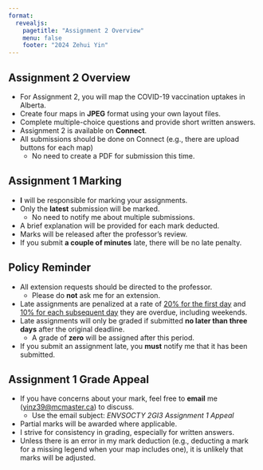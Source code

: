 ```yaml
---
format: 
  revealjs:
    pagetitle: "Assignment 2 Overview"
    menu: false
    footer: "2024 Zehui Yin"
---
```


## Assignment 2 Overview

- For Assignment 2, you will map the COVID-19 vaccination uptakes in Alberta.
- Create four maps in __JPEG__ format using your own layout files.
- Complete multiple-choice questions and provide short written answers.
- Assignment 2 is available on __Connect__.
- All submissions should be done on Connect (e.g., there are upload buttons for each map)
  - No need to create a PDF for submission this time.

## Assignment 1 Marking

- __I__ will be responsible for marking your assignments.
- Only the __latest__ submission will be marked.
  - No need to notify me about multiple submissions.
- A brief explanation will be provided for each mark deducted.
- Marks will be released after the professor’s review.
- If you submit __a couple of minutes__ late, there will be no late penalty.

## Policy Reminder

- All extension requests should be directed to the professor.
  - Please do __not__ ask me for an extension.
- Late assignments are penalized at a rate of <u>20% for the first day</u> and <u>10% for each subsequent day</u> they are overdue, including weekends.
- Late assignments will only be graded if submitted __no later than three days__ after the original deadline.
  - A grade of __zero__ will be assigned after this period.
- If you submit an assignment late, you __must__ notify me that it has been submitted.

## Assignment 1 Grade Appeal

- If you have concerns about your mark, feel free to __email__ me ([yinz39@mcmaster.ca](mailto:yinz39@mcmaster.ca)) to discuss.
  - Use the email subject: _ENVSOCTY 2GI3 Assignment 1 Appeal_
- Partial marks will be awarded where applicable.
- I strive for consistency in grading, especially for written answers.
- Unless there is an error in my mark deduction (e.g., deducting a mark for a missing legend when your map includes one), it is unlikely that marks will be adjusted.
